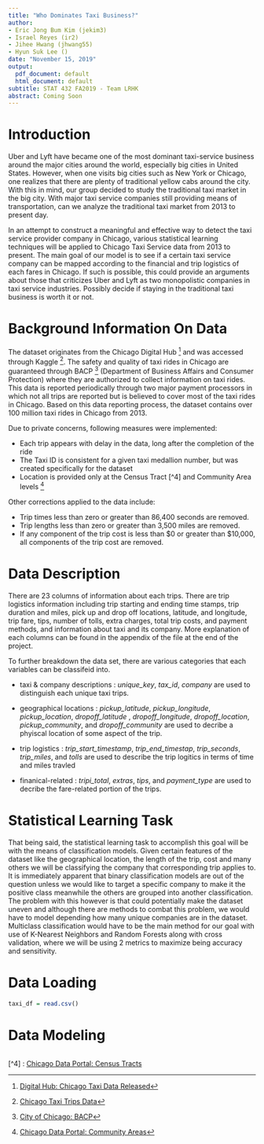 ```yaml
---
title: "Who Dominates Taxi Business?"
author:
- Eric Jong Bum Kim (jekim3)
- Israel Reyes (ir2)
- Jihee Hwang (jhwang55)
- Hyun Suk Lee ()
date: "November 15, 2019"
output:
  pdf_document: default
  html_document: default
subtitle: STAT 432 FA2019 - Team LRHK
abstract: Coming Soon
---
```


\newpage 

# Introduction

Uber and Lyft have became one of the most dominant taxi-service business around the major cities around the world, especially big cities in United States. However, when one visits big cities such as New York or Chicago, one realizes that there are plenty of traditional yellow cabs around the city. With this in mind, our group decided to study the traditional taxi market in the big city. With major taxi service companies still providing means of transportation, can we analyze the traditional taxi market from 2013 to present day. 

In an attempt to construct a meaningful and effective way to detect the taxi service provider company in Chicago, various statistical learning techniques will be applied to Chicago Taxi Service data from 2013 to present. The main goal of our model is to see if a certain taxi service company can be mapped according to the financial and trip logistics of each fares in Chicago. If such is possible, this could provide an arguments about those that criticizes Uber and Lyft as two monopolistic companies in taxi service industries. Possibly decide if staying in the traditional taxi business is worth it or not. 

# Background Information On Data 

The dataset originates from the Chicago Digital Hub [^2] and was accessed through Kaggle [^1]. The safety and quality of taxi rides in Chicago are guaranteed through BACP [^3] (Department of Business Affairs and Consumer Protection) where they are authorized to collect information on taxi rides. This data is reported periodically through two major payment processors in which not all trips are reported but is believed to cover most of the taxi rides in Chicago. Based on this data reporting process, the dataset contains over 100 million taxi rides in Chicago from 2013. 

Due to private concerns, following measures were implemented:

- Each trip appears with delay in the data, long after the completion of the ride
- The Taxi ID is consistent for a given taxi medallion number, but was created specifically for the dataset
- Location is provided only at the Census Tract [^4] and Community Area levels [^5]

Other corrections applied to the data include:

- Trip times less than zero or greater than 86,400 seconds are removed.
- Trip lengths less than zero or greater than 3,500 miles are removed.
- If any component of the trip cost is less than $0 or greater than $10,000, all components of the trip cost are removed.

# Data Description

There are 23 columns of information about each trips. There are trip logistics information including trip starting and ending time stamps, trip duration and miles, pick up and drop off locations, latitude, and longitude, trip fare, tips, number of tolls, extra charges, total trip costs, and payment methods, and information about taxi and its company. More explanation of each columns can be found in the appendix of the file at the end of the project. 

To further breakdown the data set, there are various categories that each variables can be classifeid into. 

- taxi & company descriptions : _unique_key_, _tax_id_, _company_ are used to distinguish each unique taxi trips.

- geographical locations : _pickup_latitude_, _pickup_longitude_, _pickup_location_, _dropoff_latitude_ , _dropoff_longitude_, _dropoff_location_, _pickup_community_, and _dropoff_community_ are used to decribe a phyiscal location of some aspect of the trip.

- trip logistics : _trip_start_timestamp_, _trip_end_timestap_, _trip_seconds_, _trip_miles_, and _tolls_ are used to describe the trip logitics in terms of time and miles travled

- finanical-related : _tripi_total_, _extras_, _tips_, and _payment_type_ are used to decribe the fare-related portion of the trips. 

# Statistical Learning Task

That being said, the statistical learning task to accomplish this goal will be with the means of classification models. Given certain features of the dataset like the geographical location, the length of the trip, cost and many others we will be classifying the company that corresponding trip applies to. It is immediately apparent that binary classification models are out of the question unless we would like to target a specific company to make it the positive class meanwhile the others are grouped into another classification. The problem with this however is that could potentially make the dataset uneven and although there are methods to combat this problem, we would have to model depending how many unique companies are in the dataset. Multiclass classification would have to be the main method for our goal with use of K-Nearest Neighbors and Random Forests along with cross validation, where we will be using 2 metrics to maximize being accuracy and sensitivity. 

# Data Loading

```r
taxi_df = read.csv()
```


# Data Modeling 

```r

```







[^1]: [Chicago Taxi Trips Data](https://www.kaggle.com/chicago/chicago-taxi-trips-bq)

[^2]: [Digital Hub: Chicago Taxi Data Released](https://digital.cityofchicago.org/index.php/chicago-taxi-data-released/)

[^3]: [City of Chicago: BACP](https://www.chicago.gov/city/en/depts/bacp/provdrs/vehic.html)

[^4] : [Chicago Data Portal: Census Tracts](https://data.cityofchicago.org/Facilities-Geographic-Boundaries/Boundaries-Census-Tracts-2010/5jrd-6zik)

[^5]: [Chicago Data Portal: Community Areas](https://data.cityofchicago.org/Facilities-Geographic-Boundaries/Boundaries-Community-Areas-current-/cauq-8yn6)
